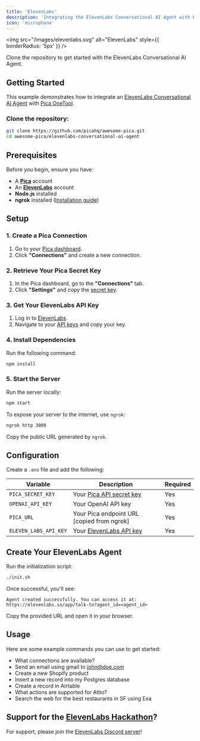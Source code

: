 ```yaml
---
title: 'ElevenLabs'
description: 'Integrating the ElevenLabs Conversational AI Agent with Pica'
icon: 'microphone'
---
```


<img
  src="/images/elevenlabs.svg"
  alt="ElevenLabs"
  style={{ borderRadius: '5px' }}
/>

<Card title="ElevenLabs Conversational AI Agent Example" icon="github" href="https://github.com/picahq/awesome-pica/tree/main/elevenlabs-conversational-ai-agent" horizontal>
Clone the repository to get started with the ElevenLabs Conversational AI Agent.
</Card>

## Getting Started

This example demonstrates how to integrate an [ElevenLabs Conversational AI Agent](https://elevenlabs.io/conversational-ai) with [Pica OneTool](https://docs.picaos.com/core/one-tool).

### **Clone the repository:**

```bash
git clone https://github.com/picahq/awesome-pica.git
cd awesome-pica/elevenlabs-conversational-ai-agent
```

## **Prerequisites**
Before you begin, ensure you have:
- A [**Pica**](https://picaos.com) account
- An [**ElevenLabs**](https://elevenlabs.io/signup) account
- **Node.js** installed
- **ngrok** installed ([Installation guide](https://ngrok.com/download))

## **Setup**

### **1. Create a Pica Connection**
1. Go to your [Pica dashboard](https://app.picaos.com/connections).
2. Click **"Connections"** and create a new connection.

### **2. Retrieve Your Pica Secret Key**
1. In the Pica dashboard, go to the **"Connections"** tab.
2. Click **"Settings"** and copy the [secret key](https://app.picaos.com/settings/api-keys).

### **3. Get Your ElevenLabs API Key**
1. Log in to [ElevenLabs](https://elevenlabs.io/signup).
2. Navigate to your [API keys](https://elevenlabs.io/app/settings/api-keys) and copy your key.

### **4. Install Dependencies**
Run the following command:
```bash
npm install
```  

### **5. Start the Server**
Run the server locally:
```bash
npm start
```  
To expose your server to the internet, use `ngrok`:
```bash
ngrok http 3000
```  
Copy the public URL generated by `ngrok`.

## **Configuration**

Create a `.env` file and add the following:


| Variable | Description                                                            | Required |
|----------|------------------------------------------------------------------------|----------|
| `PICA_SECRET_KEY` | Your [Pica API secret key](https://app.picaos.com/settings/api-keys)   | Yes |
| `OPENAI_API_KEY` | Your OpenAI API key                                                    | Yes |
| `PICA_URL` | Your Pica endpoint URL [copied from ngrok]                             | Yes |
| `ELEVEN_LABS_API_KEY` | Your [ElevenLabs API key](https://elevenlabs.io/app/settings/api-keys) | Yes |

## **Create Your ElevenLabs Agent**

Run the initialization script:
```bash
./init.sh
```  
Once successful, you'll see:
```
Agent created successfully. You can access it at:  
https://elevenlabs.io/app/talk-to?agent_id=<agent_id>
```  
Copy the provided URL and open it in your browser.

## Usage

Here are some example commands you can use to get started:

- What connections are available?
- Send an email using gmail to john@doe.com
- Create a new Shopify product
- Insert a new record into my Postgres database
- Create a record in Airtable
- What actions are supported for Attio?
- Search the web for the best restaurants in SF using Exa


## Support for the [ElevenLabs Hackathon](https://hackathon.elevenlabs.io/)?

For support, please join the [ElevenLabs Discord server](https://discord.com/invite/elevenlabs)!
